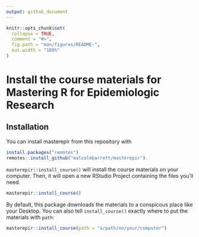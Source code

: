 ```yaml
---
output: github_document
---
```


<!-- README.md is generated from README.Rmd. Please edit that file -->

```r
knitr::opts_chunk$set(
  collapse = TRUE,
  comment = "#>",
  fig.path = "man/figures/README-",
  out.width = "100%"
)
```

# Install the course materials for Mastering R for Epidemiologic Research

<!-- badges: start -->
<!-- badges: end -->

## Installation

You can install masterepir from this repository with

``` r
install.packages("remotes")
remotes::install_github("malcolmbarrett/masterepir")
```

`masterepir::install_course()` will install the course materials on your computer. Then, it will open a new RStudio Project containing the files you'll need.

``` r
masterepir::install_course()
```

By default, this package downloads the materials to a conspicous place like your Desktop. You can also tell `install_course()` exactly where to put the materials with `path`:

``` r
masterepir::install_course(path = "a/path/on/your/computer")
```


